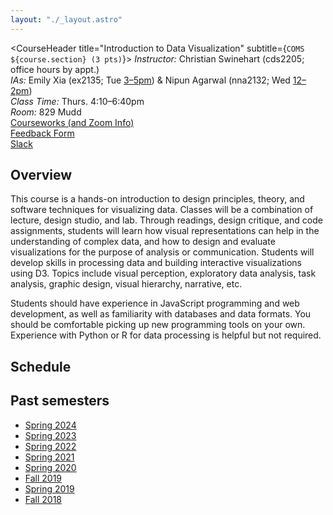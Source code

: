 ```yaml
---
layout: "./_layout.astro"
---
```


<CourseHeader title="Introduction to Data Visualization" subtitle={`COMS ${course.section} (3 pts)`}>
    _Instructor:_ Christian Swinehart (cds2205; office hours by appt.)<br />
    _IAs:_ Emily Xia (ex2135; Tue [3–5pm](https://calendar.app.google/YXN3LHWkxUpS78uo7)) & Nipun Agarwal (nna2132; Wed [12–2pm](https://calendar.app.google/H81ixzptdUEwRUveA))<br />
    _Class Time:_ Thurs. 4:10–6:40pm<br />
    _Room:_ 829 Mudd<br />
    <a href={links.canvas}>Courseworks (and Zoom Info)</a><br />
    <a href={links.forms.feedback}>Feedback Form</a><br />
    <a href={links.slack}>Slack</a>
</CourseHeader>

## Overview

This course is a hands-on introduction to design principles, theory, and software techniques for visualizing data. Classes will be a combination of lecture, design studio, and lab. Through readings, design critique, and code assignments, students will learn how visual representations can help in the understanding of complex data, and how to design and evaluate visualizations for the purpose of analysis or communication. Students will develop skills in processing data and building interactive visualizations using D3. Topics include visual perception, exploratory data analysis, task analysis, graphic design, visual hierarchy, narrative, etc.

Students should have experience in JavaScript programming and web development, as well as familiarity with databases and data formats. You should be comfortable picking up new programming tools on your own. Experience with Python or R for data processing is helpful but not required.

## Schedule

<Schedule data={schedule} due="Wed." />

## Past semesters

- [Spring 2024](/2024s_w4995/)
- [Spring 2023](/2023s_w4995/)
- [Spring 2022](/2022s_w4995/)
- [Spring 2021](/2021s_w4995/)
- [Spring 2020](/2020s_w4995/)
- [Fall 2019](/2019f_w4995/)
- [Spring 2019](/2019s_w4995)
- [Fall 2018](/2018f_w4995)

